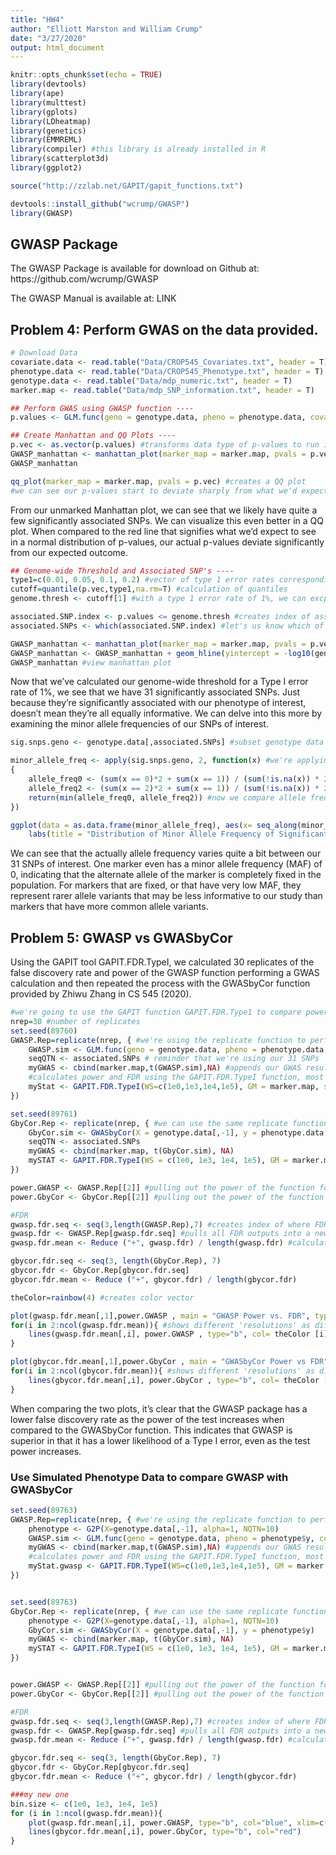 ```yaml
---
title: "HW4"
author: "Elliott Marston and William Crump"
date: "3/27/2020"
output: html_document
---
```


```r
knitr::opts_chunk$set(echo = TRUE)
library(devtools)
library(ape)
library(multtest)
library(gplots)
library(LDheatmap)
library(genetics)
library(EMMREML)
library(compiler) #this library is already installed in R
library(scatterplot3d)
library(ggplot2)

source("http://zzlab.net/GAPIT/gapit_functions.txt")

devtools::install_github("wcrump/GWASP")
library(GWASP)
```

## GWASP Package

The GWASP Package is available for download on Github at: https://github.com/wcrump/GWASP 

The GWASP Manual is available at: LINK

## Problem 4: Perform GWAS on the data provided.

```r
# Download Data
covariate.data <- read.table("Data/CROP545_Covariates.txt", header = T)
phenotype.data <- read.table("Data/CROP545_Phenotype.txt", header = T)
genotype.data <- read.table("Data/mdp_numeric.txt", header = T)
marker.map <- read.table("Data/mdp_SNP_information.txt", header = T)
```
```r
## Perform GWAS using GWASP function ----
p.values <- GLM.func(geno = genotype.data, pheno = phenotype.data, covariates = covariate.data, PCs = 3, thresh = 0.3)

## Create Manhattan and QQ Plots ----
p.vec <- as.vector(p.values) #transforms data type of p-values to run in manhattan plot function
GWASP_manhattan <- manhattan_plot(marker_map = marker.map, pvals = p.vec) #creates manhattan plot
GWASP_manhattan

qq_plot(marker_map = marker.map, pvals = p.vec) #creates a QQ plot
#we can see our p-values start to deviate sharply from what we'd expect to see with a normal distribution
```
From our unmarked Manhattan plot, we can see that we likely have quite a few significantly associated SNPs. We can visualize this even better in a QQ plot. When compared to the red line that signifies what we'd expect to see in a normal distribution of p-values, our actual p-values deviate significantly from our expected outcome. 
```r
## Genome-wide Threshold and Associated SNP's ----
type1=c(0.01, 0.05, 0.1, 0.2) #vector of type 1 error rates corresponding to 1%, 5%, 10%, and 20%
cutoff=quantile(p.vec,type1,na.rm=T) #calculation of quantiles
genome.thresh <- cutoff[1] #with a type 1 error rate of 1%, we can excpect SNPs with p-values higher than this to be associated SNPs

associated.SNP.index <- p.values <= genome.thresh #creates index of associated SNPs
associated.SNPs <- which(associated.SNP.index) #let's us know which of our 3000 markers are our significant ones

GWASP_manhattan <- manhattan_plot(marker_map = marker.map, pvals = p.vec, QTN_index = associated.SNPs) #create manhattan plot
GWASP_manhattan <- GWASP_manhattan + geom_hline(yintercept = -log10(genome.thresh), linetype = "dashed", color = "black") #add significance threshold
GWASP_manhattan #view manhattan plot
```

Now that we've calculated our genome-wide threshold for a Type I error rate of 1%, we see that we have 31 significantly associated SNPs. Just because they're significantly associated with our phenotype of interest, doesn't mean they're all equally informative. We can delve into this more by examining the minor allele frequencies of our SNPs of interest.
```r
sig.snps.geno <- genotype.data[,associated.SNPs] #subset genotype data of only the significant SNPs

minor_allele_freq <- apply(sig.snps.geno, 2, function(x) #we're applying the function(x) across all columns, designated by the 2, in our sig SNP genotype data to calculate MAF
{
	allele_freq0 <- (sum(x == 0)*2 + sum(x == 1)) / (sum(!is.na(x)) * 2) #frequency of allele 0 is calculated, includes half of heterozygote frequency
	allele_freq2 <- (sum(x == 2)*2 + sum(x == 1)) / (sum(!is.na(x)) * 2) #frequency of allele 2 is calculated, includes half of heterozygote frequency
	return(min(allele_freq0, allele_freq2)) #now we compare allele freq 0 to allele freq 2 and return the lesser of the two
})

ggplot(data = as.data.frame(minor_allele_freq), aes(x= seq_along(minor_allele_freq), y = minor_allele_freq)) + geom_point() +
	labs(title = "Distribution of Minor Allele Frequency of Significant SNPs", x = "SNP Index", y = "Minor Allele Frequency")
```

We can see that the actually allele frequency varies quite a bit between our 31 SNPs of interest. One marker even has a minor allele frequency (MAF) of 0, indicating that the alternate allele of the marker is completely fixed in the population. For markers that are fixed, or that have very low MAF, they represent rarer allele variants that may be less informative to our study than markers that have more common allele variants.  

## Problem 5: GWASP vs GWASbyCor

Using the GAPIT tool GAPIT.FDR.TypeI, we calculated 30 replicates of the false discovery rate and power of the GWASP function performing a GWAS calculation and then repeated the process with the GWASbyCor function provided by Zhiwu Zhang in CS 545 (2020). 

```r
#we're going to use the GAPIT function GAPIT.FDR.Type1 to compare power and FDR between the two methods
nrep=30 #number of replicates
set.seed(89760)
GWASP.Rep=replicate(nrep, { #we're using the replicate function to perform GWAS and then calculate power and FDR multiple times
	GWASP.sim <- GLM.func(geno = genotype.data, pheno = phenotype.data, covariates = covariate.data) #perform GWAS
	seqQTN <- associated.SNPs # reminder that we're using our 31 SNPs
	myGWAS <- cbind(marker.map,t(GWASP.sim),NA) #appends our GWAS results to our marker map into a single data frame
	#calculates power and FDR using the GAPIT.FDR.TypeI function, most parameters kept to default
	myStat <- GAPIT.FDR.TypeI(WS=c(1e0,1e3,1e4,1e5), GM = marker.map, seqQTN = associated.SNPs, GWAS = myGWAS, maxOut = 100,MaxBP=1e10)
})

set.seed(89761)
GbyCor.Rep <- replicate(nrep, { #we can use the same replicate function structure to calculate FDR and power for GWASbyCor
	GbyCor.sim <- GWASbyCor(X = genotype.data[,-1], y = phenotype.data[,-1])
	seqQTN <- associated.SNPs
	myGWAS <- cbind(marker.map, t(GbyCor.sim), NA)
	mySTAT <- GAPIT.FDR.TypeI(WS = c(1e0, 1e3, 1e4, 1e5), GM = marker.map, seqQTN = associated.SNPs, GWAS = myGWAS, maxOut = 100, MaxBP = 1e10)
})

power.GWASP <- GWASP.Rep[[2]] #pulling out the power of the function for use in plotting
power.GbyCor <- GbyCor.Rep[[2]] #pulling out the power of the function for use in plotting

#FDR
gwasp.fdr.seq <- seq(3,length(GWASP.Rep),7) #creates index of where FDR values are stored of every replicate
gwasp.fdr <- GWASP.Rep[gwasp.fdr.seq] #pulls all FDR outputs into a new list of just FDR data
gwasp.fdr.mean <- Reduce ("+", gwasp.fdr) / length(gwasp.fdr) #calculates the FDR mean for each individual replicate

gbycor.fdr.seq <- seq(3, length(GbyCor.Rep), 7)
gbycor.fdr <- GbyCor.Rep[gbycor.fdr.seq]
gbycor.fdr.mean <- Reduce ("+", gbycor.fdr) / length(gbycor.fdr)

theColor=rainbow(4) #creates color vector

plot(gwasp.fdr.mean[,1],power.GWASP , main = "GWASP Power vs. FDR", type="b", col=theColor [1],xlim=c(0,1)) #plots GWASP FDR means against power
for(i in 2:ncol(gwasp.fdr.mean)){ #shows different 'resolutions' as different colors
	lines(gwasp.fdr.mean[,i], power.GWASP , type="b", col= theColor [i])
}

plot(gbycor.fdr.mean[,1],power.GbyCor , main = "GWASbyCor Power vs FDR", type="b", col=theColor [1],xlim=c(0,1)) #plots GbyCor FDR means against power
for(i in 2:ncol(gbycor.fdr.mean)){ #shows different 'resolutions' as different colors
	lines(gbycor.fdr.mean[,i], power.GbyCor , type="b", col= theColor [i])
}

```

When comparing the two plots, it's clear that the GWASP package has a lower false discovery rate as the power of the test increases when compared to the GWASbyCor function. This indicates that GWASP is superior in that it has a lower likelihood of a Type I error, even as the test power increases.   

### Use Simulated Phenotype Data to compare GWASP with GWASbyCor
```r

set.seed(89763)
GWASP.Rep=replicate(nrep, { #we're using the replicate function to perform GWAS and then calculate power and FDR multiple times
	phenotype <- G2P(X=genotype.data[,-1], alpha=1, NQTN=10)
	GWASP.sim <- GLM.func(geno = genotype.data, pheno = phenotype$y, covariates = covariate.data) #perform GWAS
	myGWAS <- cbind(marker.map,t(GWASP.sim),NA) #appends our GWAS results to our marker map into a single data frame
	#calculates power and FDR using the GAPIT.FDR.TypeI function, most parameters kept to default
	myStat.gwasp <- GAPIT.FDR.TypeI(WS=c(1e0,1e3,1e4,1e5), GM = marker.map, seqQTN = phenotype$QTN.position, GWAS = myGWAS, maxOut = 100, MaxBP = 1e10)
})


set.seed(89763)
GbyCor.Rep <- replicate(nrep, { #we can use the same replicate function structure to calculate FDR and power for GWASbyCor
	phenotype <- G2P(X=genotype.data[,-1], alpha=1, NQTN=10)
	GbyCor.sim <- GWASbyCor(X = genotype.data[,-1], y = phenotype$y)
	myGWAS <- cbind(marker.map, t(GbyCor.sim), NA)
	mySTAT <- GAPIT.FDR.TypeI(WS = c(1e0, 1e3, 1e4, 1e5), GM = marker.map, seqQTN = phenotype$QTN.position, GWAS = myGWAS, maxOut = 100, MaxBP = 1e10)
})


power.GWASP <- GWASP.Rep[[2]] #pulling out the power of the function for use in plotting
power.GbyCor <- GbyCor.Rep[[2]] #pulling out the power of the function for use in plotting

#FDR
gwasp.fdr.seq <- seq(3,length(GWASP.Rep),7) #creates index of where FDR values are stored of every replicate
gwasp.fdr <- GWASP.Rep[gwasp.fdr.seq] #pulls all FDR outputs into a new list of just FDR data
gwasp.fdr.mean <- Reduce ("+", gwasp.fdr) / length(gwasp.fdr) #calculates the FDR mean for each individual replicate

gbycor.fdr.seq <- seq(3, length(GbyCor.Rep), 7)
gbycor.fdr <- GbyCor.Rep[gbycor.fdr.seq]
gbycor.fdr.mean <- Reduce ("+", gbycor.fdr) / length(gbycor.fdr)

###my new one
bin.size <- c(1e0, 1e3, 1e4, 1e5)
for (i in 1:ncol(gwasp.fdr.mean)){
	plot(gwasp.fdr.mean[,i], power.GWASP, type="b", col="blue", xlim=c(0,1), xlab="FDR", ylab="Power", main=paste("Power vs FDR for Bin Size ", bin.size[i]))
	lines(gbycor.fdr.mean[,i], power.GbyCor, type="b", col="red")
}
```
